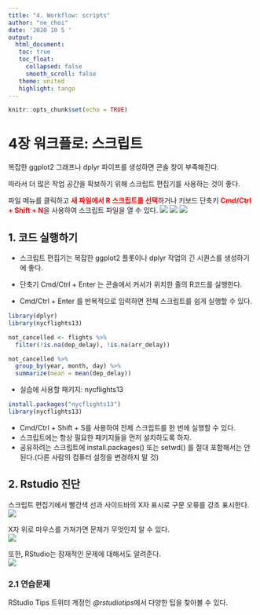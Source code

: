 ```yaml
---
title: "4. Workflow: scripts"
author: "ne_choi"
date: '2020 10 5 '
output:
  html_document:
   toc: true
   toc_float:
     collapsed: false
     smooth_scroll: false
   theme: united
   highlight: tango
---
```


```r
knitr::opts_chunk$set(echo = TRUE)
```

# **4장 워크플로: 스크립트**

복잡한 ggplot2 그래프나 dplyr 파이프를 생성하면 콘솔 창이 부족해진다.  
  
따라서 더 많은 작업 공간을 확보하기 위해 스크립트 편집기를 사용하는 것이 좋다.  
  
파일 메뉴를 클릭하고 **<span style="color: red;">새 파일에서 R 스크립트를 선택</span>**하거나 키보드 단축키 **<span style="color: red;">Cmd/Ctrl + Shift + N</span>**을 사용하여 스크립트 파일을 열 수 있다.
![](./image/Insert_Script1.png)
![](./image/Insert_Script2.png)
![](./image/rstudio-editor.png)

## 1. 코드 실행하기

- 스크립트 편집기는 복잡한 ggplot2 플롯이나 dplyr 작업의 긴 시퀀스를 생성하기에 좋다.

- 단축기 Cmd/Ctrl + Enter 는 콘솔에서 커서가 위치한 줄의 R코드를 실행한다.

- Cmd/Ctrl + Enter 를 반복적으로 입력하면 전체 스크립트를 쉽게 실행할 수 있다.

```r
library(dplyr)
library(nycflights13)

not_cancelled <- flights %>%
  filter(!is.na(dep_delay), !is.na(arr_delay))

not_cancelled %>%
  group_by(year, month, day) %>%
  summarize(mean = mean(dep_delay))
```

* 실습에 사용할 패키지: nycflights13
```r
install.packages("nycflights13")
library(nycflights13)
```

- Cmd/Ctrl + Shift + S를 사용하여 전체 스크립트를 한 번에 실행할 수 있다.  
- 스크립트에는 항상 필요한 패키지들을 먼저 설치하도록 하자.  
- 공유하려는 스크립트에 install.packages() 또는 setwd() 를 절대 포함해서는 안 된다.(다른 사람의 컴퓨터 설정을 변경하지 말 것)

## 2. Rstudio 진단
스크립트 편집기에서 빨간색 선과 사이드바의 X자 표시로 구문 오류를 강조 표시한다.  
![](./image/rstudio-diagnostic.png)

X자 위로 마우스를 가져가면 문제가 무엇인지 알 수 있다.  
![](./image/rstudio-diagnostic-tip.png)

또한, RStudio는 잠재적인 문제에 대해서도 알려준다.  
![](./image/rstudio-diagnostic-warn.png)

### 2.1 연습문제
RStudio Tips 트위터 계정인 *@rstudiotips*에서 다양한 팁을 찾아볼 수 있다.
